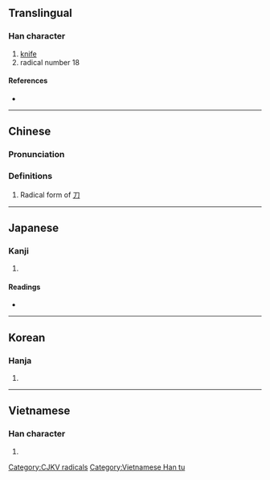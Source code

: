 {{character info/new}}
{{also|刀}}
==Translingual==
{{stroke order|type=animate}}

===Han character===
{{Han char|rn=18|rad=刀|as=00|sn=2|var=2|four=|canj=LN,XLN|ids=⿰丨亅}}

# [[knife]]
# radical number 18

====References====
* {{Han ref|kx=0136.010|dkj=01847|dj=0304.060|hdz=10320.010|uh=5202|ud=20994}}

----

==Chinese==
{{zh-forms}}

===Pronunciation===
{{zh-pron
|m=dāo,lìdāopáng
|c=dou1
|mc=
|oc=
|ma=
|cat=n
|m_note=立刀旁 when used as a component
}}

===Definitions===
{{zh-hanzi}}

# Radical form of [[刀]]

----

==Japanese==
{{ja-see-also|リ}}

===Kanji===
{{ja-kanji|grade=|rs=刀00}}

# {{defn|lang=ja|sort=刀00}}

====Readings====
* {{ja-readings|on=[[たう]] (tau)|kun=[[りっとう]] (rit-tou)}}

----

==Korean==

===Hanja===
{{ko-hanja|hangeul=도|rv=do|mr=to}}

# {{defn|lang=ko|sort=刀00}}

----

==Vietnamese==

===Han character===
{{vi-readings|rs=刀00| hanviet = [[đao]], [[đứng]]}}

# {{defn|vi|sort=刀00}}

[[Category:CJKV radicals]]

[[Category:Vietnamese Han tu]]